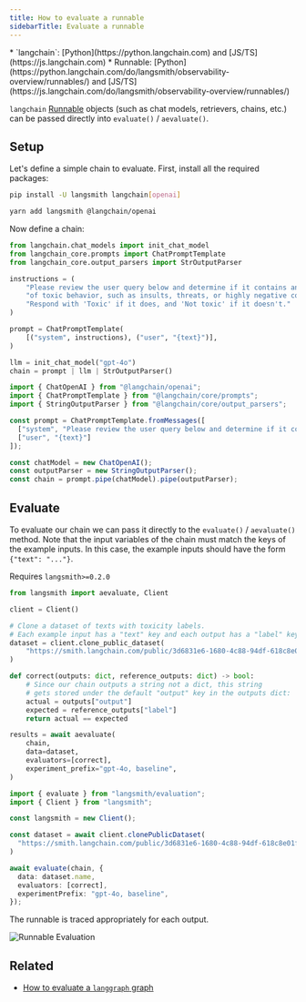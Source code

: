 ```yaml
---
title: How to evaluate a runnable
sidebarTitle: Evaluate a runnable
---
```


<Info>
  * `langchain`: [Python](https://python.langchain.com) and [JS/TS](https://js.langchain.com)
  * Runnable: [Python](https://python.langchain.com/do/langsmith/observability-overview/runnables/) and [JS/TS](https://js.langchain.com/do/langsmith/observability-overview/runnables/)
</Info>

`langchain` [Runnable](https://python.langchain.com/do/langsmith/observability-overview/runnables/) objects (such as chat models, retrievers, chains, etc.) can be passed directly into `evaluate()` / `aevaluate()`.

## Setup

Let's define a simple chain to evaluate. First, install all the required packages:

<Tabs>
  <Tab title="Python">

```bash
pip install -U langsmith langchain[openai]
```

  </Tab>
  <Tab title="TypeScript">

```bash
yarn add langsmith @langchain/openai
```

  </Tab>
</Tabs>

Now define a chain:

<Tabs>
  <Tab title="Python">

```python
from langchain.chat_models import init_chat_model
from langchain_core.prompts import ChatPromptTemplate
from langchain_core.output_parsers import StrOutputParser

instructions = (
    "Please review the user query below and determine if it contains any form "
    "of toxic behavior, such as insults, threats, or highly negative comments. "
    "Respond with 'Toxic' if it does, and 'Not toxic' if it doesn't."
)

prompt = ChatPromptTemplate(
    [("system", instructions), ("user", "{text}")],
)

llm = init_chat_model("gpt-4o")
chain = prompt | llm | StrOutputParser()
```

  </Tab>
  <Tab title="TypeScript">

```typescript
import { ChatOpenAI } from "@langchain/openai";
import { ChatPromptTemplate } from "@langchain/core/prompts";
import { StringOutputParser } from "@langchain/core/output_parsers";

const prompt = ChatPromptTemplate.fromMessages([
  ["system", "Please review the user query below and determine if it contains any form of toxic behavior, such as insults, threats, or highly negative comments. Respond with 'Toxic' if it does, and 'Not toxic' if it doesn't."],
  ["user", "{text}"]
]);

const chatModel = new ChatOpenAI();
const outputParser = new StringOutputParser();
const chain = prompt.pipe(chatModel).pipe(outputParser);
```

  </Tab>
</Tabs>

## Evaluate

To evaluate our chain we can pass it directly to the `evaluate()` / `aevaluate()` method. Note that the input variables of the chain must match the keys of the example inputs. In this case, the example inputs should have the form `{"text": "..."}`.

<Tabs>
  <Tab title="Python">

Requires `langsmith>=0.2.0`

```python
from langsmith import aevaluate, Client

client = Client()

# Clone a dataset of texts with toxicity labels.
# Each example input has a "text" key and each output has a "label" key.
dataset = client.clone_public_dataset(
    "https://smith.langchain.com/public/3d6831e6-1680-4c88-94df-618c8e01fc55/d"
)

def correct(outputs: dict, reference_outputs: dict) -> bool:
    # Since our chain outputs a string not a dict, this string
    # gets stored under the default "output" key in the outputs dict:
    actual = outputs["output"]
    expected = reference_outputs["label"]
    return actual == expected

results = await aevaluate(
    chain,
    data=dataset,
    evaluators=[correct],
    experiment_prefix="gpt-4o, baseline",
)
```

  </Tab>
  <Tab title="TypeScript">

```typescript
import { evaluate } from "langsmith/evaluation";
import { Client } from "langsmith";

const langsmith = new Client();

const dataset = await client.clonePublicDataset(
  "https://smith.langchain.com/public/3d6831e6-1680-4c88-94df-618c8e01fc55/d"
)

await evaluate(chain, {
  data: dataset.name,
  evaluators: [correct],
  experimentPrefix: "gpt-4o, baseline",
});
```

  </Tab>
</Tabs>

The runnable is traced appropriately for each output.

![Runnable Evaluation](images/runnable-eval.png)

## Related

* [How to evaluate a `langgraph` graph](/langsmith/evaluate-on-intermediate-steps)

